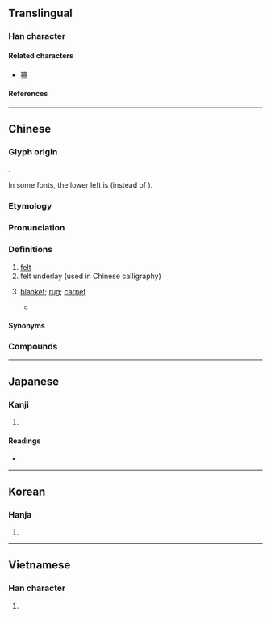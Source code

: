 {{also|毡|氊}}
{{character info}}
==Translingual==

===Han character===
{{Han char|rn=82|rad=毛|as=13|sn=17|four=02114|canj=YMHQU|ids=⿰亶毛}}

====Related characters====
* [[氊]]

====References====
{{Han ref|kx=0596.270|dkj=16982|dj=0988.010|hdz=32007.110|uh=6C08}}

----

==Chinese==
{{zh-forms|s=毡|alt=氊}}

===Glyph origin===
{{Han etym}}
{{Han compound|亶|毛|t2=hair, fur|ls=psc|c1=p|c2=s}}.

In some fonts, the lower left is {{lang|zh|且}} (instead of {{lang|zh|旦}}).

===Etymology===
{{rfe|zh}}

===Pronunciation===
{{zh-pron
|m=zhān
|m-s=
|c=zin1
|c-t=zen1
|g=
|h=pfs=chân
|j=
|mb=
|md=ciĕng
|mn=chiⁿ/chian/ml:chiam
|mn_note=chiⁿ - vernacular; chian/chiam - literary
|mn-t=zin1
|w=
|x=
|mc=y
|oc=y
|cat=n
}}

===Definitions===
{{zh-hanzi}}

# [[felt]]
# felt underlay (used in Chinese calligraphy)
# {{lb|zh|Cantonese|Pinghua|Min Dong|Teochew}} [[blanket]]; [[rug]]; [[carpet]] {{zh-mw|c:張}}
#* {{zh-x|一 個 人 一 張 氈 怎 相擁|A person and a '''blanket''', how can one hug?|C-LIT|ref='''2020''', {{w2|zh|馮允謙}} ({{w|Jay Fung}}), {{lang|zh|愛斯基摩人之吻}} (Eskimo Kiss)}}

====Synonyms====
{{zh-dial|毯子}}

===Compounds===
{{zh-der|地氈|寒氈一席|如坐鍼氈|如坐針氈|氈毛|毛氈苔|毛裡拖氈|氈帽|氈子|油氈|毛氈|氈毯|氈包|氈笠|氈鄉|氈車|氈裘|氈房|氈上拖毛|氈條|臥雪吞氈|齧雪吞氈|青氈舊物|齧雪餐氈|針氈}}

----

==Japanese==

===Kanji===
{{ja-kanji|grade=|rs=毛13}}

# {{rfdef|ja|sort=毛13}}

====Readings====
* {{ja-readings|goon=せん|kanon=せん}}

----

==Korean==

===Hanja===
{{ko-hanja|모전|전}}

# {{rfdef|ko|sort=毛13}}

----

==Vietnamese==

===Han character===
{{vi-readings|reading=chen, chiên|rs=毛13}}

# {{rfdef|vi|sort=毛13}}
